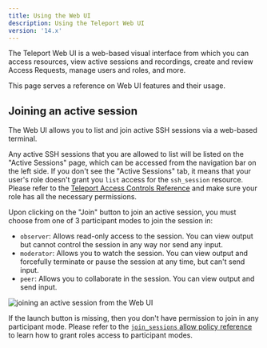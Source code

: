 ```yaml
---
title: Using the Web UI
description: Using the Teleport Web UI
version: '14.x'
---
```


The Teleport Web UI is a web-based visual interface from which you can access resources,
view active sessions and recordings, create and review Access Requests,
manage users and roles, and more.

This page serves a reference on Web UI features and their usage.

## Joining an active session

The Web UI allows you to list and join active SSH sessions via a web-based terminal.

Any active SSH sessions that you are allowed to list will be listed on the "Active Sessions" page, which can be
accessed from the navigation bar on the left side. If you don't see the "Active Sessions" tab, it means that your user's role doesn't grant
you `list` access for the `ssh_session` resource. Please refer to the [Teleport Access Controls Reference](/docs/ver/14.x/access-controls/reference)
and make sure your role has all the necessary permissions.

Upon clicking on the "Join" button to join an active session, you must choose from one of 3 participant modes to join the session in:

- `observer`: Allows read-only access to the session. You can view output but cannot control the session in any way nor send any input.
- `moderator`: Allows you to watch the session. You can view output and forcefully terminate or pause the session at any time, but can't send input.
- `peer`: Allows you to collaborate in the session. You can view output and send input.

![joining an active session from the Web UI](../../../../../assets/webui-active-session-0471242e8b.png)

If the launch button is missing, then you don't have permission to join in any participant mode. Please refer to the [`join_sessions` allow policy reference](/docs/ver/14.x/access-controls/guides/moderated-sessions#join_sessions) to learn how to grant roles access to participant modes.
